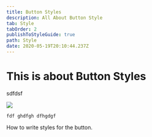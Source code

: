 ```yaml
---
title: Button Styles
description: All About Button Style
tab: Style
tabOrder: 2
publishToStyleGuide: true
path: Style
date: 2020-05-19T20:10:44.237Z
---
```

# This is about Button Styles

<CallToAction url="sfsdfsf" align="center" bgColor="midnightblue">sdfdsf</CallToAction>

<CallToAction url="" align="center" bgColor="rebeccapurple"></CallToAction>

![](/assets/high_resolution_wallpaper_background_id_77700200424.jpg)

```
fdf ghdfgh dfhgdgf 
```

How to write styles for the button.